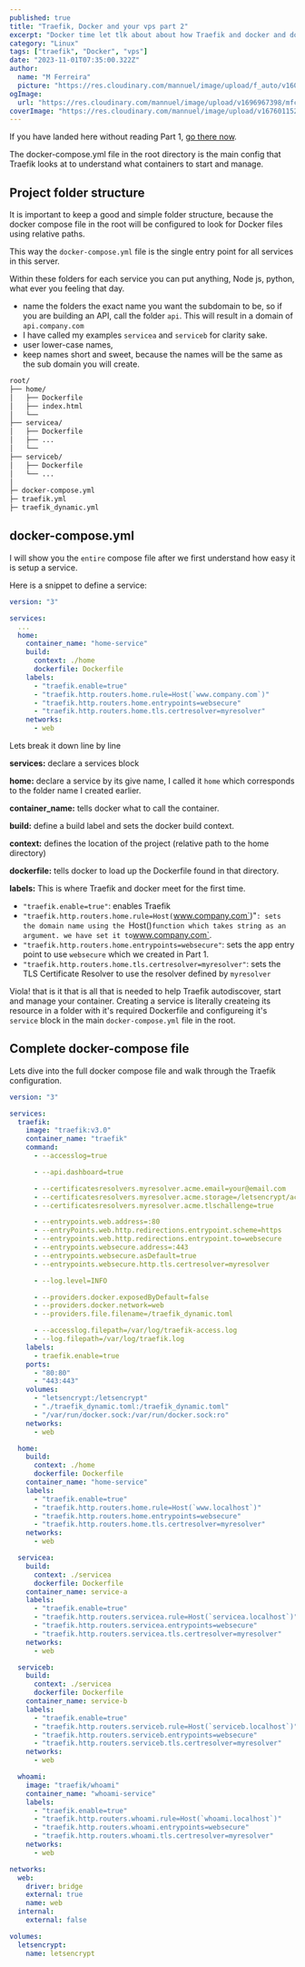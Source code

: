 ```yaml
---
published: true
title: "Traefik, Docker and your vps part 2"
excerpt: "Docker time let tlk about about how Traefik and docker and docker compose work together."
category: "Linux"
tags: ["traefik", "Docker", "vps"]
date: "2023-11-01T07:35:00.322Z"
author:
  name: "M Ferreira"
  picture: "https://res.cloudinary.com/mannuel/image/upload/f_auto/v1604067445/images/mee.jpg"
ogImage:
  url: "https://res.cloudinary.com/mannuel/image/upload/v1696967398/mfcom/traefik-docker.png"
coverImage: "https://res.cloudinary.com/mannuel/image/upload/v1676011525/mfcom/ssh-login.png"
---
```


If you have landed here without reading Part 1, [go there now](https://mannuelferreira.com/posts/traefik-docker-and-vps-part-1).

The docker-compose.yml file in the root directory is the main config that Traefik looks at to understand what containers to start and manage.

## Project folder structure

It is important to keep a good and simple folder structure, because the docker compose file in the root will be configured to look for Docker files using relative paths.

This way the `docker-compose.yml` file is the single entry point for all services in this server.

Within these folders for each service you can put anything, Node js, python, what ever you feeling that day.

- name the folders the exact name you want the subdomain to be, so if you are building an API, call the folder `api`. This will result in a domain of `api.company.com`
- I have called my examples `servicea` and `serviceb` for clarity sake.
- user lower-case names,
- keep names short and sweet, because the names will be the same as the sub domain you will create.

```bash
root/
├── home/
│   ├── Dockerfile
│   ├── index.html
│   └──
├── servicea/
│   ├── Dockerfile
│   ├── ...
│   └──
├── serviceb/
│   ├── Dockerfile
│   └── ...
│
├─ docker-compose.yml
├─ traefik.yml
├─ traefik_dynamic.yml
```

## docker-compose.yml

I will show you the `entire` compose file after we first understand how easy it is setup a service.

Here is a snippet to define a service:

```yaml
version: "3"

services:
  ...
  home:
    container_name: "home-service"
    build:
      context: ./home
      dockerfile: Dockerfile
    labels:
      - "traefik.enable=true"
      - "traefik.http.routers.home.rule=Host(`www.company.com`)"
      - "traefik.http.routers.home.entrypoints=websecure"
      - "traefik.http.routers.home.tls.certresolver=myresolver"
    networks:
      - web
```

Lets break it down line by line

**services:**
declare a services block

**home:**
declare a service by its give name, I called it `home` which corresponds to the folder name I created earlier.

**container_name:**
tells docker what to call the container.

**build:**
define a build label and sets the docker build context.

**context:**
defines the location of the project (relative path to the home directory)

**dockerfile:**
tells docker to load up the Dockerfile found in that directory.

**labels:**
This is where Traefik and docker meet for the first time.

- `"traefik.enable=true"`: enables Traefik
- `"traefik.http.routers.home.rule=Host(`www.company.com`)"`: sets the domain name using the `Host()` function which takes string as an argument. we have set it to `www.company.com`.
- `"traefik.http.routers.home.entrypoints=websecure"`: sets the app entry point to use `websecure` which we created in Part 1.
- `"traefik.http.routers.home.tls.certresolver=myresolver"`: sets the TLS Certificate Resolver to use the resolver defined by `myresolver`

Viola! that is it that is all that is needed to help Traefik autodiscover, start and manage your container. Creating a service is literally createing its resource in a folder with it's required Dockerfile and configureing it's `service` block in the main `docker-compose.yml` file in the root.

## Complete docker-compose file

Lets dive into the full docker compose file and walk through the Traefik configuration.

```yaml
version: "3"

services:
  traefik:
    image: "traefik:v3.0"
    container_name: "traefik"
    command:
      - --accesslog=true

      - --api.dashboard=true

      - --certificatesresolvers.myresolver.acme.email=your@email.com
      - --certificatesresolvers.myresolver.acme.storage=/letsencrypt/acme.json
      - --certificatesresolvers.myresolver.acme.tlschallenge=true

      - --entrypoints.web.address=:80
      - --entryPoints.web.http.redirections.entrypoint.scheme=https
      - --entrypoints.web.http.redirections.entrypoint.to=websecure
      - --entrypoints.websecure.address=:443
      - --entrypoints.websecure.asDefault=true
      - --entrypoints.websecure.http.tls.certresolver=myresolver

      - --log.level=INFO

      - --providers.docker.exposedByDefault=false
      - --providers.docker.network=web
      - --providers.file.filename=/traefik_dynamic.toml

      - --accesslog.filepath=/var/log/traefik-access.log
      - --log.filepath=/var/log/traefik.log
    labels:
      - traefik.enable=true
    ports:
      - "80:80"
      - "443:443"
    volumes:
      - "letsencrypt:/letsencrypt"
      - "./traefik_dynamic.toml:/traefik_dynamic.toml"
      - "/var/run/docker.sock:/var/run/docker.sock:ro"
    networks:
      - web

  home:
    build:
      context: ./home
      dockerfile: Dockerfile
    container_name: "home-service"
    labels:
      - "traefik.enable=true"
      - "traefik.http.routers.home.rule=Host(`www.localhost`)"
      - "traefik.http.routers.home.entrypoints=websecure"
      - "traefik.http.routers.home.tls.certresolver=myresolver"
    networks:
      - web

  servicea:
    build:
      context: ./servicea
      dockerfile: Dockerfile
    container_name: service-a
    labels:
      - "traefik.enable=true"
      - "traefik.http.routers.servicea.rule=Host(`servicea.localhost`)"
      - "traefik.http.routers.servicea.entrypoints=websecure"
      - "traefik.http.routers.servicea.tls.certresolver=myresolver"
    networks:
      - web

  serviceb:
    build:
      context: ./servicea
      dockerfile: Dockerfile
    container_name: service-b
    labels:
      - "traefik.enable=true"
      - "traefik.http.routers.serviceb.rule=Host(`serviceb.localhost`)"
      - "traefik.http.routers.serviceb.entrypoints=websecure"
      - "traefik.http.routers.serviceb.tls.certresolver=myresolver"
    networks:
      - web

  whoami:
    image: "traefik/whoami"
    container_name: "whoami-service"
    labels:
      - "traefik.enable=true"
      - "traefik.http.routers.whoami.rule=Host(`whoami.localhost`)"
      - "traefik.http.routers.whoami.entrypoints=websecure"
      - "traefik.http.routers.whoami.tls.certresolver=myresolver"
    networks:
      - web

networks:
  web:
    driver: bridge
    external: true
    name: web
  internal:
    external: false

volumes:
  letsencrypt:
    name: letsencrypt
```
